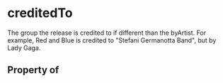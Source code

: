   

# creditedTo

The group the release is credited to if different than the byArtist. For example, Red and Blue is credited to "Stefani Germanotta Band", but by Lady Gaga.

## Property of



